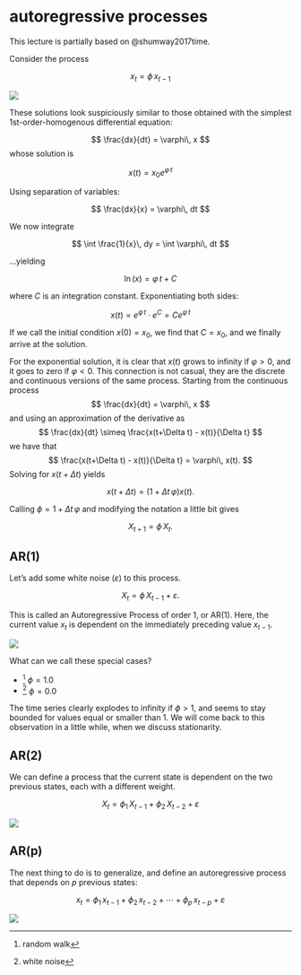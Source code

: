 # autoregressive processes

This lecture is partially based on @shumway2017time.

Consider the process

$$
x_{t} = \phi\,x_{t-1}
$$

![](AR1_deterministic.png)

These solutions look suspiciously similar to those obtained with the simplest 1st-order-homogenous differential equation:

$$
\frac{dx}{dt} = \varphi\, x
$$
whose solution is 

$$
x(t) = x_0 e^{\varphi\, t}
$$


::: {.column-margin}

Using separation of variables:

$$
\frac{dx}{x} = \varphi\, dt
$$

We now integrate

$$
\int \frac{1}{x}\, dy = \int \varphi\, dt
$$

...yielding

$$
\ln(x) = \varphi\, t + C
$$

where $C$ is an integration constant. Exponentiating both sides:

$$
x(t) = e^{\varphi\, t}\cdot e^C = C e^{\varphi\, t}
$$

If we call the initial condition $x(0)=x_0$, we find that $C=x_0$, and we finally arrive at the solution.
:::

For the exponential solution, it is clear that $x(t)$ grows to infinity if $\varphi>0$, and it goes to zero if $\varphi<0$. This connection is not casual, they are the discrete and continuous versions of the same process. Starting from the continuous process
$$
\frac{dx}{dt} = \varphi\, x
$$
and using an approximation of the derivative as
$$
\frac{dx}{dt} \simeq \frac{x(t+\Delta t) - x(t)}{\Delta t}
$$
we have that
$$
\frac{x(t+\Delta t) - x(t)}{\Delta t} =  \varphi\, x(t).
$$
Solving for $x(t+\Delta t)$ yields

$$
x(t+\Delta t) = (1 + \Delta t\,\varphi)x(t).
$$

Calling $\phi=1 + \Delta t\,\varphi$ and modifying the notation a little bit gives

$$
X_{t+1} = \phi\,X_{t}.
$$


## AR(1)

Let's add some white noise ($\varepsilon$) to this process.

$$
X_{t} = \phi\,X_{t-1} + \varepsilon.
$$

This is called an Autoregressive Process of order 1, or AR(1). Here, the current value $x_{t}$ is dependent on the immediately preceding value $x_{t-1}$.

![](AR1.png)

What can we call these special cases?

* [^1] $\phi=1.0$
* [^2] $\phi=0.0$

[^1]: random walk
[^2]: white noise

The time series clearly explodes to infinity if $\phi>1$, and seems to stay bounded for values equal or smaller than $1$. We will come back to this observation in a little while, when we discuss stationarity.

## AR(2)

We can define a process that the current state is dependent on the two previous states, each with a different weight.

$$
X_{t} = \phi_1\,X_{t-1} + \phi_2\,X_{t-2} + \varepsilon
$$

![](AR2.png)

## AR(p)

The next thing to do is to generalize, and define an autoregressive process that depends on $p$ previous states:

$$
x_{t} = \phi_1\,x_{t-1} + \phi_2\,x_{t-2} + \cdots + \phi_p\,x_{t-p} + \varepsilon
$$

![](AR2_complex_plane.png)